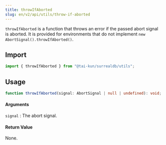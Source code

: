 ```yaml
---
title: throwIfAborted
slug: en/v2/api/utils/throw-if-aborted
---
```


`throwIfAborted` is a function that throws an error if the passed abort signal is aborted. It is provided for environments that do not implement `new AbortSignal().throwIfAborted()`.

## Import

```ts
import { throwIfAborted } from "@tai-kun/surrealdb/utils";
```

## Usage

```ts
function throwIfAborted(signal: AbortSignal | null | undefined): void;
```

#### Arguments

`signal`
:   The abort signal.

#### Return Value

None.
